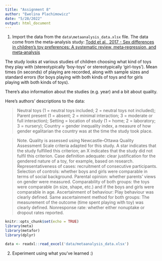```yaml
---
title: "Assignment 8"
author: "Ewelina Plachimowicz"
date: "5/28/2022"
output: html_document
---
```


1) Import the data from the `data\metaanalysis_data.xlsx` file. The data come from the meta-analysis study: [Todd et al., 2017 - Sex differences in children's toy preferences: A systematic review, meta‐regression, and meta‐analysis](https://onlinelibrary.wiley.com/doi/full/10.1002/icd.2064)

The study looks at various studies of children choosing what kind of toys they play with (stereotypically 'boy-toys' or stereotypically 'girl-toys'). Mean times (in seconds) of playing are recorded, along with sample sizes and standard errors (for boys playing with both kinds of toys and for girls playing with both kinds of toys).

There's also information about the studies (e.g. year) and a bit about quality.

Here's authors' descriptions to the data:

> Neutral toys (1 = neutral toys included; 2 = neutral toys not included); Parent present (1 = absent; 2 = minimal interaction; 3 = moderate or full interaction); Setting = location of study (1 = home; 2 = laboratory; 3 = nursery); Country = gender inequality index, a measure of how gender egalitarian the country was at the time the study took place.

> Note. Quality is assessed using Newcastle–Ottawa Quality Assessment Scale criteria adapted for this study. A star indicates that the study fulfilled this criterion; an X indicates that the
study did not fulfil this criterion. 
Case definition adequate: clear justification for the gendered nature of a toy, for example, based on research. 
Representativeness of cases: recruitment of consecutive participants. 
Selection of controls: whether boys and girls were comparable in terms of social background.
Parental opinion: whether parents' views on gender were measured.
Comparability of both groups: the toys were comparable (in size, shape, etc.) and if the boys and girls were comparable in age. 
Ascertainment of behaviour: Play behaviour was clearly defined. 
Same ascertainment method for both groups: The measurement of the outcome (time spent playing with toy) was clearly defined. 
Nonresponse rate: whether either nonuptake or dropout rates reported.

```r
knitr::opts_chunk$set(echo = TRUE)
library(meta)
library(metafor)
library(dplyr)
```

``` r
data <- readxl::read_excel('data/metaanalysis_data.xlsx')
```

2) Experiment using what you've learned :)
